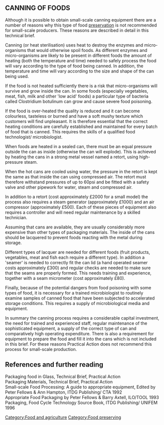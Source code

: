 {{PATBpage}}


== CANNING OF FOODS == 
 
Although it is possible to obtain small-scale canning equipment there are a number of reasons why this type of food [[preservation]] is not recommended for small-scale producers.  These reasons are described in detail in this technical brief. 
 
Canning (or heat sterilisation) uses heat to destroy the enzymes and micro-organisms that would otherwise spoil foods.  As different enzymes and micro-organisms are likely to be present in different foods the amount of heating (both the temperature and time) needed to safely process the food will vary according to the type of food being canned.  In addition, the temperature and time will vary according to the size and shape of the can being used. 
 
If the food is not heated sufficiently there is a risk that micro-organisms will survive and grow inside the can.  In some foods (especially vegetables, meat, fish, milk and other 'low acid' foods) a particular type of bacteria called Clostridium botulinum can grow and cause severe food poisoning. 
 
If the food is over-heated the quality is reduced and it can become colourless, tasteless or burned and have a soft mushy texture which customers will find unpleasant.  It is therefore essential that the correct heating conditions are carefully established and maintained for every batch of food that is canned.  This requires the skills of a qualified food technologist/ microbiologist. 
 
When foods are heated in a sealed can, there must be an equal pressure outside the can as inside (otherwise the can will explode).  This is achieved by heating the cans in a strong metal vessel named a retort, using high-pressure steam. 
 
When the hot cans are cooled using water, the pressure in the retort is kept the same as that inside the can using compressed air.  The retort must therefore withstand pressures of up to 60psi and be fitted with a safety valve and other pipework for water, steam and compressed air. 
 
In addition to a retort (cost approximately £2000 for a small model) the process also requires a steam generator (approximately £1000) and an air compressor (approximately £500).  Each of these pieces of equipment also requires a controller and will need regular maintenance by a skilled technician. 
 
Assuming that cans are available, they are usually considerably more expensive than other types of packaging materials.  The inside of the cans should be lacquered to prevent foods reacting with the metal during storage.  
 
Different types of lacquer are needed for different foods (fruit products, vegetables, meat and fish each require a different type).  In addition a 'seamer' is needed to correctly fit the can lid (a hand operated seamer costs approximately £300) and regular checks are needed to make sure that the seams are properly formed.  This needs training and experience, together with a seam micrometer (cost approximately £80). 
 
Finally, because of the potential dangers from food poisoning with some types of food, it is necessary for a trained microbiologist to routinely examine samples of canned food that have been subjected to accelerated storage conditions.  This requires a supply of microbiological media and equipment. 

 
In summary the canning process requires a considerable capital investment, the need for trained and experienced staff, regular maintenance of the sophisticated equipment, a supply of the correct type of can and comparatively high operating expenditure.  There is also a requirement for equipment to prepare the food and fill it into the cans which is not included in this brief.  For these reasons Practical Action does not recommend this process for small-scale production. 
 

== References and further reading ==
 
Packaging food in Glass, Technical Brief, Practical Action <br>
Packaging Materials, Technical Brief, Practical Action <br>
Small-scale Food Processing: A guide to appropriate equipment, Edited by Peter Fellows & Ann Hampton, ITDG Publishing/ CTA 1992 <br>
Appropriate Food Packaging by Peter Fellows & Barry Axtell, ILO/TOOL 1993 <br>
Packaging, Food Cycle Technology Source Book, ITDG Publishing/ UNIFEM 1996 <br>

[[Category:Food and agriculture]]
[[Category:Food preserving]]